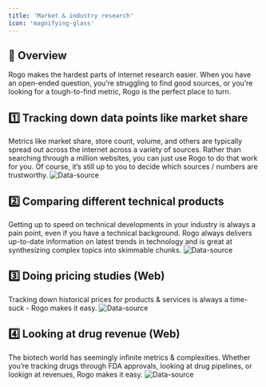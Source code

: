 ```yaml
---
title: 'Market & industry research'
icon: 'magnifying-glass'
---
```


## 🤖 Overview
Rogo makes the hardest parts of internet research easier. When you have an open-ended question, you’re struggling to find good sources, or you’re looking for a tough-to-find metric, Rogo is the perfect place to turn.

## 1️⃣ Tracking down data points like market share
Metrics like market share, store count, volume, and others are typically spread out across the internet across a variety of sources. Rather than searching through a million websites, you can just use Rogo to do that work for you. Of course, it’s still up to you to decide which sources / numbers are trustworthy.
<img
	className="block dark:hidden"
	src="/images/doordash-market-share.png"
	alt="Data-source"
/>

## 2️⃣ Comparing different technical products 
Getting up to speed on technical developments in your industry is always a pain point, even if you have a technical background. Rogo always delivers up-to-date information on latest trends in technology and is great at synthesizing complex topics into skimmable chunks.
<img
	className="block dark:hidden"
	src="/images/nvidia-google.png"
	alt="Data-source"
/>

## 3️⃣ Doing pricing studies (Web)
Tracking down historical prices for products & services is always a time-suck - Rogo makes it easy.
<img
	className="block dark:hidden"
	src="/images/use-case-1-3.png"
	alt="Data-source"
/>

## 4️⃣ Looking at drug revenue (Web)
The biotech world has seemingly infinite metrics & complexities. Whether you’re tracking drugs through FDA approvals, looking at drug pipelines, or lookign at revenues, Rogo makes it easy.
<img
	className="block dark:hidden"
	src="/images/use-case-1-4.png"
	alt="Data-source"
/>